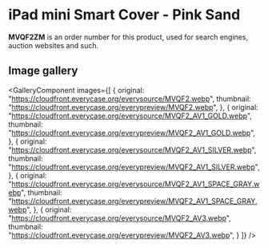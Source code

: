 
# iPad mini Smart Cover - Pink Sand

<Callout type='info' emoji='👉🏻'>**MVQF2ZM** is an order number for this product, used for search engines, auction websites and such.</Callout>

## Image gallery

<GalleryComponent
    images={[
      {
        original: "https://cloudfront.everycase.org/everysource/MVQF2.webp",
        thumbnail: "https://cloudfront.everycase.org/everypreview/MVQF2.webp",
      },
      {
        original: "https://cloudfront.everycase.org/everysource/MVQF2_AV1_GOLD.webp",
        thumbnail: "https://cloudfront.everycase.org/everypreview/MVQF2_AV1_GOLD.webp",
      },
      {
        original: "https://cloudfront.everycase.org/everysource/MVQF2_AV1_SILVER.webp",
        thumbnail: "https://cloudfront.everycase.org/everypreview/MVQF2_AV1_SILVER.webp",
      },
      {
        original: "https://cloudfront.everycase.org/everysource/MVQF2_AV1_SPACE_GRAY.webp",
        thumbnail: "https://cloudfront.everycase.org/everypreview/MVQF2_AV1_SPACE_GRAY.webp",
      },
      {
        original: "https://cloudfront.everycase.org/everysource/MVQF2_AV3.webp",
        thumbnail: "https://cloudfront.everycase.org/everypreview/MVQF2_AV3.webp",
      }
    ]}
  />
